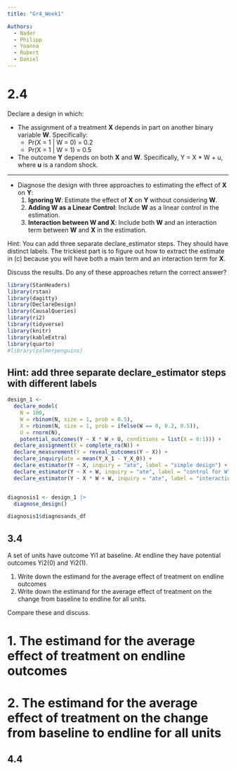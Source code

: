 ---
title: "Gr4_Week1"

Authors:
  - Nader
  - Philipp
  - Yoanna
  - Robert
  - Daniel
---

# 2.4

Declare a design in which:

- The assignment of a treatment **X** depends in part on another binary variable **W**. Specifically:
  - Pr(X = 1 | W = 0) = 0.2
  - Pr(X = 1 | W = 1) = 0.5
- The outcome **Y** depends on both **X** and **W**. Specifically, Y = X * W + u, where **u** is a random shock.

---

- Diagnose the design with three approaches to estimating the effect of **X** on **Y**:
  1. **Ignoring W**: Estimate the effect of **X** on **Y** without considering **W**.
  2. **Adding W as a Linear Control**: Include **W** as a linear control in the estimation.
  3. **Interaction between W and X**: Include both **W** and an interaction term between **W** and **X** in the estimation.

Hint: You can add three separate declare_estimator steps. They should have distinct labels. The trickiest part is to figure out how to extract the estimate in (c) because you will have both a main term and an interaction term for **X**.

Discuss the results. Do any of these approaches return the correct answer?



```{r loading libraries}
library(StanHeaders)
library(rstan)
library(dagitty)
library(DeclareDesign)
library(CausalQueries)
library(ri2)
library(tidyverse)
library(knitr)
library(kableExtra)
library(quarto)
#library(palmerpenguins)

```

## Hint: add three separate declare_estimator steps with different labels

```{r Ex.1 version_YY, echo = TRUE}

design_1 <- 
  declare_model(
    N = 100,
    W = rbinom(N, size = 1, prob = 0.5),
    X = rbinom(N, size = 1, prob = ifelse(W == 0, 0.2, 0.5)),
    U = rnorm(N),
    potential_outcomes(Y ~ X * W + U, conditions = list(X = 0:1))) +
  declare_assignment(X = complete_ra(N)) +
  declare_measurement(Y = reveal_outcomes(Y ~ X)) +
  declare_inquiry(ate = mean(Y_X_1 - Y_X_0)) +
  declare_estimator(Y ~ X, inquiry = "ate", label = "simple design") +
  declare_estimator(Y ~ X + W, inquiry = "ate", label = "control for W") +
  declare_estimator(Y ~ X * W + W, inquiry = "ate", label = "interaction with W")


diagnosis1 <- design_1 |>
  diagnose_design()

diagnosis1$diagnosands_df

```


## 3.4 

A set of units have outcome Yi1 at baseline.
At endline they have potential outcomes Yi2(0) and Yi2(1).

1. Write down the estimand for the average effect of treatment on endline outcomes
2. Write down the estimand for the average effect of treatment on the change from baseline to endline for all units.

Compare these and discuss.

# 1. The estimand for the average effect of treatment on endline outcomes

# 2. The estimand for the average effect of treatment on the change from baseline to endline for all units


## 4.4



